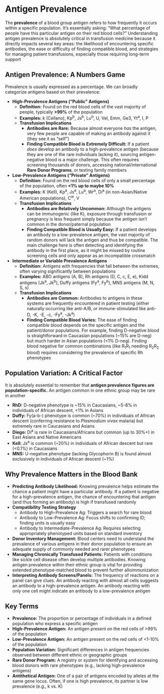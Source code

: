 # Antigen Prevalence {-}

The **prevalence** of a blood group antigen refers to how frequently it occurs within a specific population. It's essentially asking: "What percentage of people have this particular antigen on their red blood cells?" Understanding antigen prevalence is absolutely critical in transfusion medicine because it directly impacts several key areas: the likelihood of encountering specific antibodies, the ease or difficulty of finding compatible blood, and strategies for managing patient transfusions, especially those requiring long-term support

## Antigen Prevalence: A Numbers Game {-}

Prevalence is usually expressed as a percentage. We can broadly categorize antigens based on their prevalence:

*  **High-Prevalence Antigens ("Public" Antigens)**
    *   **Definition:** Found on the red blood cells of the vast majority of people, typically **>99%** of the population
    *   **Examples:** k (Cellano), Kp<sup>b</sup>, Js<sup>b</sup>, Lu<sup>b</sup>, U, Vel, Emm, Ge3, Yt<sup>a</sup>, I, P
    *   **Transfusion Implications**
        *   **Antibodies are Rare:** Because almost everyone *has* the antigen, very few people are capable of making an antibody against it (they see it as "self")
        *   **Finding Compatible Blood is Extremely Difficult:** If a patient *does* develop an antibody to a high-prevalence antigen (because they are one of the rare individuals lacking it), sourcing antigen-negative blood is a major challenge. This often requires screening thousands of donors, accessing national/international **Rare Donor Programs**, or testing family members

*  **Low-Prevalence Antigens ("Private" Antigens)**
    *   **Definition:** Found on the red blood cells of only a small percentage of the population, often **<1% up to maybe 10%**
    *   **Examples:** K (Kell), Kp<sup>a</sup>, Js<sup>a</sup>, Lu<sup>a</sup>, Wr<sup>a</sup>, Di<sup>a</sup> (in non-Asian/Native American populations), C<sup>w</sup>, V
    *   **Transfusion Implications**
        *   **Antibodies are Relatively Uncommon:** Although the antigens can be immunogenic (like K), exposure through transfusion or pregnancy is less frequent simply because the antigen isn't common in the donor/paternal population
        *   **Finding Compatible Blood is Usually Easy:** If a patient develops an antibody to a low-prevalence antigen, the vast majority of random donors will lack the antigen and thus be compatible. The main challenge here is often detecting and identifying the antibody in the first place, as it might be missed by routine screening cells and only appear as an incompatible crossmatch

*  **Intermediate or Variable Prevalence Antigens**
    *   **Definition:** Antigens with frequencies that fall between the extremes, often varying significantly between populations
    *   **Examples:** ABO antigens (A, B), Rh antigens (D, C, c, E, e), Kidd antigens (Jk<sup>a</sup>, Jk<sup>b</sup>), Duffy antigens (Fy<sup>a</sup>, Fy<sup>b</sup>), MNS antigens (M, N, S, s)
    *   **Transfusion Implications**
        *   **Antibodies are Common:** Antibodies to antigens in these systems are frequently encountered in patient testing (either naturally occurring like anti-A/B, or immune-stimulated like anti-D, -K, -E, -c, -Fy<sup>a</sup>, -Jk<sup>a</sup>)
        *   **Finding Compatible Blood Varies:** The ease of finding compatible blood depends on the specific antigen and the patient/donor populations. For example, finding D-negative blood is straightforward in Caucasian populations (~15% are D-neg) but much harder in Asian populations (<1% D-neg). Finding blood negative for common combinations (like R<sub>1</sub>R<sub>1</sub> needing R<sub>2</sub>R<sub>2</sub> blood) requires considering the prevalence of specific Rh phenotypes

## Population Variation: A Critical Factor {-}

It is absolutely essential to remember that **antigen prevalence figures are population-specific.** An antigen common in one ethnic group may be rare in another

*   **RhD:** D-negative phenotype is ~15% in Caucasians, ~5-8% in individuals of African descent, <1% in Asians
*   **Duffy:** Fy(a-b-) phenotype is common (~70%) in individuals of African descent (conferring resistance to *Plasmodium vivax* malaria) but extremely rare in Caucasians and Asians
*   **Diego:** Di<sup>a</sup> is rare in Caucasians/Africans but common (up to 30%+) in East Asians and Native Americans
*   **Kell:** Js<sup>a</sup> is common (~20%) in individuals of African descent but rare (<0.1%) in Caucasians
*   **MNS:** U-negative phenotype (lacking Glycophorin B) is found almost exclusively in individuals of African descent (~1%)

## **Why Prevalence Matters in the Blood Bank** {-}

*  **Predicting Antibody Likelihood:** Knowing prevalence helps estimate the chance a patient might have a particular antibody. If a patient is negative for a high-prevalence antigen, the chance of encountering that antigen (and thus forming an antibody) is high if transfused randomly
*  **Compatibility Testing Strategy**
    *   Antibody to High-Prevalence Ag: Triggers a search for rare blood
    *   Antibody to Low-Prevalence Ag: Focus shifts to confirming ID; finding units is usually easy
    *   Antibody to Intermediate-Prevalence Ag: Requires selecting appropriately phenotyped units based on standard inventory
*  **Donor Inventory Management:** Blood centers need to understand the prevalence of various antigens in their donor population to ensure an adequate supply of commonly needed and rarer phenotypes
*  **Managing Chronically Transfused Patients:** Patients with conditions like sickle cell disease often develop multiple antibodies. Knowing antigen prevalence within their ethnic group is vital for providing extended phenotype-matched blood to prevent further alloimmunization
*  **Interpreting Antibody Screens/Panels:** The frequency of reactions on a panel can give clues. An antibody reacting with almost all cells suggests an antibody to a high-prevalence antigen. An antibody reacting with only one cell might indicate an antibody to a low-prevalence antigen

## **Key Terms** {-}

*   **Prevalence:** The proportion or percentage of individuals in a defined population who express a specific antigen
*   **High-Prevalence Antigen:** An antigen present on the red cells of >99% of the population
*   **Low-Prevalence Antigen:** An antigen present on the red cells of <1-10% of the population
*   **Population Variation:** Significant differences in antigen frequencies observed between different ethnic or geographic groups
*   **Rare Donor Program:** A registry or system for identifying and accessing blood donors with rare phenotypes (e.g., lacking high-prevalence antigens)
*   **Antithetical Antigen:** One of a pair of antigens encoded by alleles at the same gene locus. Often, if one is high prevalence, its partner is low prevalence (e.g., k vs. K)
